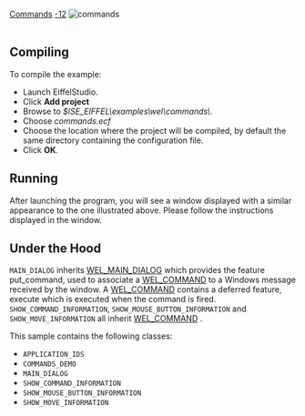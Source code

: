 [[Property:title|Commands]]
[[Property:weight|-12]]
[[Image:commands|commands]]  <br/>
<br/>

==Compiling==

To compile the example: 
* Launch EiffelStudio. 
* Click '''Add project'''
* Browse to ''$ISE_EIFFEL\examples\wel\commands\''. 
* Choose ''commands.ecf''
* Choose the location where the project will be compiled, by default the same directory containing the configuration file. 
* Click '''OK'''. 

==Running==
After launching the program, you will see a window displayed with a similar appearance to the one illustrated above. Please follow the instructions displayed in the window. 
==Under the Hood==
<code>MAIN_DIALOG</code> inherits [[ref:libraries/wel/reference/wel_main_dialog_chart|WEL_MAIN_DIALOG]]  which provides the feature put_command, used to associate a [[ref:libraries/wel/reference/wel_command_chart|WEL_COMMAND]]  to a Windows message received by the window. A [[ref:libraries/wel/reference/wel_command_chart|WEL_COMMAND]]  contains a deferred feature, execute which is executed when the command is fired. <code>SHOW_COMMAND_INFORMATION</code>, <code>SHOW_MOUSE_BUTTON_INFORMATION</code> and <code>SHOW_MOVE_INFORMATION</code> all inherit [[ref:libraries/wel/reference/wel_command_chart|WEL_COMMAND]] . 
{{note| '''Note '''execute has an argument of type <code>ANY</code> which is used to pass any additional information required. }}

This sample contains the following classes: 
* <code>APPLICATION_IDS</code>
* <code>COMMANDS_DEMO</code>
* <code>MAIN_DIALOG</code>
* <code>SHOW_COMMAND_INFORMATION</code>
* <code>SHOW_MOUSE_BUTTON_INFORMATION</code>
* <code>SHOW_MOVE_INFORMATION</code>





